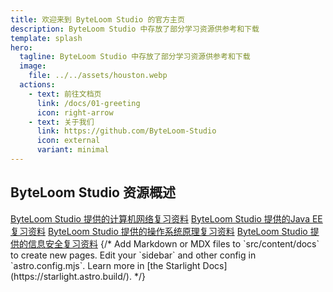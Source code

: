 ```yaml
---
title: 欢迎来到 ByteLoom Studio 的官方主页
description: ByteLoom Studio 中存放了部分学习资源供参考和下载
template: splash
hero:
  tagline: ByteLoom Studio 中存放了部分学习资源供参考和下载
  image:
    file: ../../assets/houston.webp
  actions:
    - text: 前往文档页
      link: /docs/01-greeting
      icon: right-arrow
    - text: 关于我们
      link: https://github.com/ByteLoom-Studio
      icon: external
      variant: minimal
---
```





## ByteLoom Studio 资源概述

<CardGrid stagger>
    <Card title="计算机网络复习资料" icon="pencil"  >
        <a href={"/docs/02-计算机网络"}>ByteLoom Studio 提供的计算机网络复习资料</a>
    </Card>
    <Card title="Java EE复习资料" icon="pencil"  >
        <a href={"/docs/03-javaee"}>ByteLoom Studio 提供的Java EE复习资料</a>
    </Card>
    <Card title="操作系统原理复习资料" icon="pencil"  >
        <a href={"/docs/04-操作系统原理"}>ByteLoom Studio 提供的操作系统原理复习资料</a>
    </Card>
    <Card title="信息安全复习资料" icon="pencil"  >
        <a href={"/docs/05-信息安全"}>ByteLoom Studio 提供的信息安全复习资料</a>
    </Card>
    {/*
        <Card title="Add new content" icon="add-document">
        Add Markdown or MDX files to `src/content/docs` to create new pages.
    </Card>
    <Card title="Configure your site" icon="setting">
        Edit your `sidebar` and other config in `astro.config.mjs`.
    </Card>
    <Card title="Read the docs" icon="open-book">
        Learn more in [the Starlight Docs](https://starlight.astro.build/).
    </Card>
    */}



</CardGrid>
